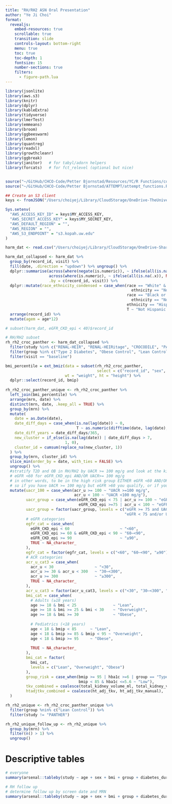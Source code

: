 ```yaml
---
title: "RH/RH2 ASN Oral Presentation"
author: "Ye Ji Choi"
format:
  revealjs:
    embed-resources: true
    scrollable: true
    transition: slide
    controls-layout: bottom-right
    menu: true
    toc: true
    toc-depth: 1
    fontsize: 15
    number-sections: true
    filters:
      - figure-path.lua
---
```



```r
library(jsonlite)
library(aws.s3)
library(knitr)
library(dplyr)
library(kableExtra)
library(tidyverse)
library(lmerTest)
library(emmeans)
library(broom)
library(ggbeeswarm)
library(lemon)
library(quantreg)
library(readxl)
library(growthcleanr)
library(ggbreak)
library(janitor)   # for tabyl/adorn helpers
library(forcats)   # for fct_relevel (optional but nice)


source("~/GitHub/CHCO-Code/Petter Bjornstad/Resources/YC/R Functions/correlation_function.R")
source("~/GitHub/CHCO-Code/Petter Bjornstad/ATTEMPT/attempt_functions.R")
```

```r
## Create an S3 client
keys <- fromJSON("/Users/choiyej/Library/CloudStorage/OneDrive-TheUniversityofColoradoDenver/Bjornstad Pyle Lab/keys.json")

Sys.setenv(
  "AWS_ACCESS_KEY_ID" = keys$MY_ACCESS_KEY,
  "AWS_SECRET_ACCESS_KEY" = keys$MY_SECRET_KEY,
  "AWS_DEFAULT_REGION" = "",
  "AWS_REGION" = "",
  "AWS_S3_ENDPOINT" = "s3.kopah.uw.edu"
)
```

```r
harm_dat <- read.csv("/Users/choiyej/Library/CloudStorage/OneDrive-SharedLibraries-UW/Laura Pyle - Bjornstad/Biostatistics Core Shared Drive/Data Harmonization/Data Clean/harmonized_dataset.csv", na.strings = "")

harm_dat_collapsed <- harm_dat %>%
  group_by(record_id, visit) %>%
  fill(date, .direction = "updown") %>% ungroup() %>%
  dplyr::summarise(across(where(negate(is.numeric)), ~ ifelse(all(is.na(.x)), NA_character_, last(na.omit(.x)))),
                   across(where(is.numeric), ~ ifelse(all(is.na(.x)), NA_real_, mean(.x, na.rm = TRUE))),
                   .by = c(record_id, visit)) %>%
  dplyr::mutate(race_ethnicity_condensed = case_when(race == "White" &
                                                       ethnicity == "Not Hispanic or Latino" ~ "Not Hispanic or Latino White",
                                                     race == "Black or African American" &
                                                       ethnicity == "Not Hispanic or Latino" ~ "Not Hispanic or Latino Black",
                                                     ethnicity == "Hispanic or Latino" ~ "Hispanic or Latino",
                                                     T ~ "Not Hispanic or Latino Other")) %>%
  arrange(record_id) %>%
  mutate(agem = age*12)

# subset(harm_dat, eGFR_CKD_epi < 40)$record_id
```

```r
# RH/RH2 subset
rh_rh2_croc_panther <- harm_dat_collapsed %>% 
  filter(study %in% c("RENAL-HEIR", "RENAL-HEIRitage", "CROCODILE", "PANTHER")) %>%
  filter(group %in% c("Type 2 Diabetes", "Obese Control", "Lean Control")) %>%
  filter(visit == "baseline")

bmi_percentile = ext_bmiz(data = subset(rh_rh2_croc_panther, 
                                        select = c("record_id", "sex", "agem", "weight", "height", "bmi")),
                          wt = "weight", ht = "height") %>%
  dplyr::select(record_id, bmip)
  
rh_rh2_croc_panther_unique <- rh_rh2_croc_panther %>%
  left_join(bmi_percentile) %>%
  arrange(mrn, date) %>%
  distinct(mrn, date, .keep_all = TRUE) %>%
  group_by(mrn) %>%
  mutate(
    date = as.Date(date),
    date_diff_days = case_when(is.na(lag(date)) ~ 0, 
                               T ~ as.numeric(difftime(date, lag(date), units = "days"))),
    date_diff_years = date_diff_days/365,
    new_cluster = if_else(is.na(lag(date)) | date_diff_days > 7,
                          1, 0),
    cluster_id = cumsum(replace_na(new_cluster, 1))
  ) %>%
  group_by(mrn, cluster_id) %>%
  slice_min(order_by = date, with_ties = FALSE) %>%
  ungroup() %>%
  #stratify T2D and OB in RH/RH2 by UACR >= 100 mg/g and look at the kidney MRI parameters.. I want to include some of this preliminary data in my slides for Spain
  # eGFR <60 for eGFR_CKD_epi AND/OR UACR>= 100 mg/g
  # in other words, to be in the high risk group EITHER eGFR <60 AND/OR UACR>= 100mg/g
  # so if you have UACR >= 100 mg/g but eGFR >60 you qualify, or if you have UACR <100 but eGFR <60 you qualify, and if you have both, i.e., UACR >= 100 and eGFR <60 you qualify
  mutate(uacr_100 = case_when(acr_u >= 100 ~ "UACR >=100 mg/g",
                              acr_u < 100 ~ "UACR <100 mg/g"),
         uacr_group = case_when(eGFR_CKD_epi < 75 | acr_u >= 100 ~ "eGFR < 75 and/or UACR >=100 mg/g",
                                eGFR_CKD_epi >=75 | acr_u < 100 ~ "eGFR >= 75 and UACR <100 mg/g"),
         uacr_group = factor(uacr_group, levels = c("eGFR >= 75 and UACR <100 mg/g",
                                                    "eGFR < 75 and/or UACR >=100 mg/g")),
         # eGFR categories
         egfr_cat = case_when(
           eGFR_CKD_epi < 60                      ~ "<60",
           eGFR_CKD_epi >= 60 & eGFR_CKD_epi < 90 ~ "60–<90",
           eGFR_CKD_epi >= 90                     ~ "≥90",
           TRUE ~ NA_character_
         ),
         egfr_cat = factor(egfr_cat, levels = c("<60", "60–<90", "≥90")),
         # ACR categories
         acr_u_cat3 = case_when(
           acr_u < 30                  ~ "<30",
           acr_u >= 30 & acr_u < 300   ~ "30–<300",
           acr_u >= 300                ~ "≥300",
           TRUE ~ NA_character_
         ),
         acr_u_cat3 = factor(acr_u_cat3, levels = c("<30", "30–<300", "≥300")),
         bmi_cat = case_when(
           # Adults (≥18 years)
           age >= 18 & bmi < 25                ~ "Lean",
           age >= 18 & bmi >= 25 & bmi < 30    ~ "Overweight",
           age >= 18 & bmi >= 30               ~ "Obese",
           
           # Pediatrics (<18 years)
           age < 18 & bmip < 85      ~ "Lean",
           age < 18 & bmip >= 85 & bmip < 95 ~ "Overweight",
           age < 18 & bmip >= 95     ~ "Obese",
           
           TRUE ~ NA_character_
         ),
         bmi_cat = factor(
           bmi_cat,
           levels = c("Lean", "Overweight", "Obese")
         ),
         group_risk = case_when(bmip >= 95 | hba1c >=6 | group == "Type 2 Diabetes" ~ "High",
                                bmip < 85 & hba1c <=5.6 ~ "Low"),
         tkv_combined = coalesce(total_kidney_volume_ml, total_kidney_volume_ml_manual),
         htadjtkv_combined = coalesce(ht_adj_tkv, ht_adj_tkv_manual),
  )

rh_rh2_unique <- rh_rh2_croc_panther_unique %>%
  filter(group %nin% c("Lean Control")) %>%
  filter(study != "PANTHER")

rh_rh2_unique_follow_up <- rh_rh2_unique %>%
  group_by(mrn) %>%
  filter(n() > 1) %>%
  ungroup()
```

# Descriptive tables
```r
# everyone
summary(arsenal::tableby(study ~ age + sex + bmi + group + diabetes_duration + sbp + dbp + hba1c, data = rh_rh2_unique))

# RH follow up
# determine follow up by screen date and MRN
summary(arsenal::tableby(study ~ age + sex + bmi + group + diabetes_duration + sbp + dbp + hba1c + date_diff_years, data = rh_rh2_unique_follow_up))
```